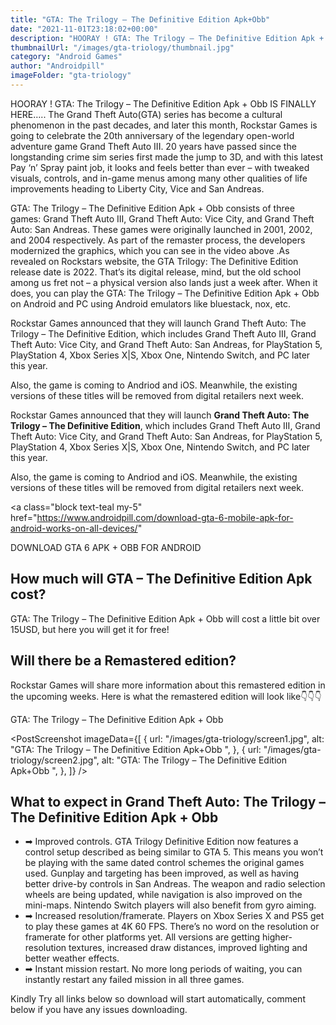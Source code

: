 ```yaml
---
title: "GTA: The Trilogy – The Definitive Edition Apk+Obb"
date: "2021-11-01T23:18:02+00:00"
description: "HOORAY ! GTA: The Trilogy – The Definitive Edition Apk + Obb IS FINALLY HERE….. The Grand Theft Auto(GTA) series has become"
thumbnailUrl: "/images/gta-triology/thumbnail.jpg"
category: "Android Games"
author: "Androidpill"
imageFolder: "gta-triology"
---
```



HOORAY ! GTA: The Trilogy – The Definitive Edition Apk + Obb IS FINALLY HERE….. The Grand Theft Auto(GTA) series has become a cultural phenomenon in the past decades, and later this month, Rockstar Games is going to celebrate the 20th anniversary of the legendary open-world adventure game Grand Theft Auto III. 20 years have passed since the longstanding crime sim series first made the jump to 3D, and with this latest Pay ‘n’ Spray paint job, it looks and feels better than ever – with tweaked visuals, controls, and in-game menus among many other qualities of life improvements heading to Liberty City, Vice and San Andreas.

GTA: The Trilogy – The Definitive Edition Apk + Obb consists of three games: Grand Theft Auto III, Grand Theft Auto: Vice City, and Grand Theft Auto: San Andreas. These games were originally launched in 2001, 2002, and 2004 respectively. As part of the remaster process, the developers modernized the graphics, which you can see in the video above .As revealed on Rockstars website, the GTA Trilogy: The Definitive Edition release date is 2022. That’s its digital release, mind, but the old school among us fret not – a physical version also lands just a week after. When it does, you can play the GTA: The Trilogy – The Definitive Edition Apk + Obb on Android and PC using Android emulators like bluestack, nox, etc.

Rockstar Games announced that they will launch Grand Theft Auto: The Trilogy – The Definitive Edition, which includes Grand Theft Auto III, Grand Theft Auto: Vice City, and Grand Theft Auto: San Andreas, for PlayStation 5, PlayStation 4, Xbox Series X|S, Xbox One, Nintendo Switch, and PC later this year.

Also, the game is coming to Andriod and iOS. Meanwhile, the existing versions of these titles will be removed from digital retailers next week.

<ReadAlso
  url="https://www.androidpill.com/best-settings-for-aethersx2-ps2-emulator/"
  text="Best Settings for aethersx2 ps2 emulator"
/>
Rockstar Games announced that they will launch **Grand Theft Auto: The Trilogy –
The Definitive Edition**, which includes Grand Theft Auto III, Grand Theft Auto:
Vice City, and Grand Theft Auto: San Andreas, for PlayStation 5, PlayStation 4, Xbox
Series X|S, Xbox One, Nintendo Switch, and PC later this year.

Also, the game is coming to Andriod and iOS. Meanwhile, the existing versions of these titles will be removed from digital retailers next week.

<a
  class="block text-teal my-5"
  href="https://www.androidpill.com/download-gta-6-mobile-apk-for-android-works-on-all-devices/"
>
  DOWNLOAD GTA 6 APK + OBB FOR ANDROID
</a>

## How much will GTA – The Definitive Edition Apk cost?

GTA: The Trilogy – The Definitive Edition Apk + Obb will cost a little bit over 15USD, but here you will get it for free!

## Will there be a Remastered edition?

Rockstar Games will share more information about this remastered edition in the upcoming weeks. Here is what the remastered edition will look like👇👇👇

GTA: The Trilogy – The Definitive Edition Apk + Obb

<NativeBanners type={2} />

<PostScreenshot
  imageData={[
    {
      url: "/images/gta-triology/screen1.jpg",
      alt: "GTA: The Trilogy – The Definitive Edition Apk+Obb ",
    },
    {
      url: "/images/gta-triology/screen2.jpg",
      alt: "GTA: The Trilogy – The Definitive Edition Apk+Obb ",
    },
  ]}
/>
<ReadAlso
  url="https://www.androidpill.com/download-gta-6-mobile-apk-for-android-works-on-all-devices/"
  text=" Download GTA 6 Mobile Apk For Android (works on all devices)
"
/>

## What to expect in Grand Theft Auto: The Trilogy – The Definitive Edition Apk + Obb

- ➡ Improved controls. GTA Trilogy Definitive Edition now features a control setup described as being similar to GTA 5. This means you won’t be playing with the same dated control schemes the original games used. Gunplay and targeting has been improved, as well as having better drive-by controls in San Andreas. The weapon and radio selection wheels are being updated, while navigation is also improved on the mini-maps. Nintendo Switch players will also benefit from gyro aiming.
- ➡ Increased resolution/framerate. Players on Xbox Series X and PS5 get to play these games at 4K 60 FPS. There’s no word on the resolution or framerate for other platforms yet. All versions are getting higher-resolution textures, increased draw distances, improved lighting and better weather effects.
- ➡ Instant mission restart. No more long periods of waiting, you can instantly restart any failed mission in all three games.

<DownloadLinks
  url="https://stickervillain.com/q5qfg8veup?key=ee3100f4306f4ef023600190f239b221"
  text="DOWNLOAD LINK 1"
/>
<DownloadLinks
  url="https://stickervillain.com/q5qfg8veup?key=ee3100f4306f4ef023600190f239b221"
  text="DOWNLOAD LINK 2"
/>

<DownloadLinks
  url="https://stickervillain.com/q5qfg8veup?key=ee3100f4306f4ef023600190f239b221"
  text="DOWNLOAD LINK 3"
/>

<p class="text-center text-sm ">
  Kindly Try all links below so download will start automatically, comment below
  if you have any issues downloading.
</p>
